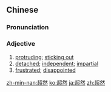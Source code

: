 ==Chinese==
{{zh-forms}}

===Pronunciation===
{{zh-pron
|m=chāorán
|cat=a
}}

===Adjective===
{{zh-adj}}

# [[protruding]]; [[sticking out]]
# [[detached]]; [[independent]]; [[impartial]]
# [[frustrated]]; [[disappointed]]

[[zh-min-nan:超然]]
[[ko:超然]]
[[ja:超然]]
[[zh:超然]]